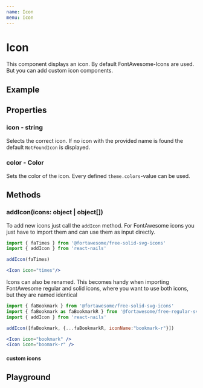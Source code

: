 ```yaml
---
name: Icon
menu: Icon
---
```



# Icon

This component displays an icon. By default FontAwesome-Icons are used. But you can add custom icon components.

## Example

<Box backgroundColor="infoLight">
    <Icon icon="times" />
</Box>

## Properties

### icon - string

Selects the correct icon. If no icon with the provided name is found the default `NotFoundIcon` is displayed.

### color - Color

Sets the color of the icon. Every defined `theme.colors`-value can be used.

## Methods

### addIcon(icons: object | object[])

To add new icons just call the `addIcon` method. For FontAwesome icons you just have to import them and can use them as input directly.

```jsx
import { faTimes } from '@fortawesome/free-solid-svg-icons'
import { addIcon } from 'react-nails'

addIcon(faTimes)

<Icon icon="times"/>
```

Icons can also be renamed. This becomes handy when importing FontAwesome regular and solid icons, where you want to use both icons, but they are named identical

```jsx
import { faBookmark } from '@fortawesome/free-solid-svg-icons'
import { faBookmark as faBookmarkR } from '@fortawesome/free-regular-svg-icons'
import { addIcon } from 'react-nails'

addIcon([faBookmark, {...faBookmarkR, iconName:"bookmark-r"}])

<Icon icon="bookmark" />
<Icon icon="boomark-r" />
```

#### custom icons

<Icon icon="nailsLogo" />

## Playground

<Playground>
    <Inline itemSpace="medium">
        <Icon icon="times" />
        <Icon icon="times" color="negative" />
        <Icon icon="unknownIcon" />
    </Inline>
</Playground>
